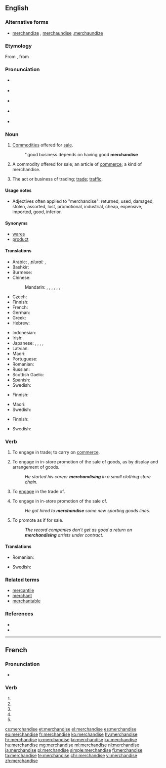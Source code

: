 {{also|merchandisé}}
==English==

===Alternative forms===
* [[merchandize]] {{qualifier|non‐standard}}, [[merchaundise]] {{qualifier|obsolete}},[[merchaundize]] {{qualifier|obsolete}}

===Etymology===
From {{etyl|xno|en}} {{term|marchaundise|lang=fro}}, from {{term|marchaunt|lang=fro||merchant}}

===Pronunciation===
* {{a|GenAm}} {{qualifier|noun}} {{IPA|/ˈmɝtʃənˌdaɪs/|/ˈmɝtʃənˌdaɪz/|lang=en}}
* {{a|GenAm}} {{qualifier|verb}} {{IPA|/ˈmɝtʃənˌdaɪz/|lang=en}}
* {{a|RP}} {{qualifier|noun}} {{IPA|/ˈmɜːtʃənˌdaɪs/|/ˈmɜːtʃənˌdaɪz/|lang=en}}
* {{a|RP}} {{qualifier|verb}} {{IPA|/ˈmɜːtʃənˌdaɪz/|lang=en}}
* {{audio|en-us-merchandise.ogg|Audio (US)|lang=en}}

===Noun===
{{en-noun|-|s}}

# {{context|uncountable|lang=en}} [[commodity|Commodities]] offered for [[sale]].
#: ''good business depends on having good '''merchandise'''
# {{context|countable|lang=en}} A commodity offered for sale; an article of [[commerce]]; a kind of merchandise.
# {{context|uncountable|lang=en}} The act or business of trading; [[trade]]; [[traffic]].

====Usage notes====
* Adjectives often applied to "merchandise": returned, used, damaged, stolen, assorted, lost, promotional, industrial, cheap, expensive, imported, good, inferior.

====Synonyms====
* [[wares]]
* [[product]]

====Translations====
{{trans-top|commodities offered for sale}}
* Arabic: {{t|ar|بِضَاعَة|f}}, ''plural:'' {{t|ar|بَضَائِعُ|f-p}}, {{t|ar|سِلَع|m}}
* Bashkir: {{t|ba|тауар}}
* Burmese: {{t+|my|ကုန်|tr=kon|sc=Mymr}}
* Chinese:
*: Mandarin: {{t|cmn|產品|sc=Hani}}, {{t+|cmn|产品|tr=chǎnpǐn|sc=Hani}}, {{t+|cmn|貨物|sc=Hani}}, {{t+|cmn|货物|tr=huòwù|sc=Hani}}, {{t+|cmn|物品|tr=wùpǐn|sc=Hani}}, {{t+|cmn|製品|sc=Hani}}, {{t|cmn|制品|tr=zhìpǐn|sc=Hani}}
* Czech: {{t+|cs|zboží|n}}
* Finnish: {{t+|fi|kauppatavarat|p}}
* French: {{t+|fr|marchandise}}
* German: {{t+|de|Ware|alt=Waren|f-p}}
* Greek: {{t+|el|εμπόρευμα|n}}
* Hebrew: {{t+|he|סחורה|f|tr=skhoyre|sc=Hebr}}
{{trans-mid}}
* Indonesian: {{t+|id|barang dagangan}}
* Irish: {{t|ga|earra|m}}
* Japanese: {{t+|ja|品物|tr=しなもの, shinamonó|sc=Jpan}}, {{t+|ja|商品|tr=しょうひん, shōhin|sc=Jpan}}, {{t+|ja|物品|tr=ぶっぴん, buppin|sc=Jpan}}, {{t+|ja|品|tr=しな, shina|sc=Jpan}}, {{t|ja|商材|tr=しょうざい, shōzai|sc=Jpan}}
* Latvian: {{t+|lv|prece|f}}
* Maori: {{t|mi|hoko}}
* Portuguese: {{t+|pt|mercadoria|f}}
* Romanian: {{t+|ro|marfă|f}}
* Russian: {{t+|ru|това́р|m}}
* Scottish Gaelic: {{t|gd|bathar|m}}
* Spanish: {{t+|es|mercancía|f}}
* Swedish: {{t|sv|handelsvaror|c|p}}
{{trans-bottom}}

{{trans-top|commodity offered for sale}}
* Finnish: {{t+|fi|kauppatavara}}
{{trans-mid}}
* Maori: {{t|mi|hoko}}
* Swedish: {{t|sv|handelsvara|c}}
{{trans-bottom}}

{{trans-top|act or business of trading}}
* Finnish: {{t+|fi|kauppa}}
{{trans-mid}}
* Swedish: {{t|sv|handel|c}}
{{trans-bottom}}

===Verb===
{{en-verb|merchandis}}

# {{context|intransitive|archaic|lang=en}} To engage in trade; to carry on [[commerce]].
#: {{rfquotek|Francis Bacon}}
# {{context|intransitive|lang=en}} To engage in in-store promotion of the sale of goods, as by display and arrangement of goods.
#: ''He started his career '''merchandising''' in a small clothing store chain.''
# {{context|transitive|archaic|lang=en}} To [[engage]] in the trade of.
# {{context|transitive|lang=en}} To engage in in-store promotion of the sale of.
#: ''He got hired to '''merchandise''' some new sporting goods lines.''
# {{context|transitive|lang=en}} To promote as if for sale.
#: ''The record companies don't get as good a return on '''merchandising''' artists under contract.''

====Translations====
{{trans-top|to engage in the trade of}}
* Romanian: {{t+check|ro|comerț|n}}
{{trans-mid}}
* Swedish: {{t+check|sv|handla}}
{{trans-bottom}}

===Related terms===
* [[mercantile]]
* [[merchant]]
* [[merchantable]]

===References===
* {{R:OED2}}
* {{R:Online Etymology Dictionary}}

----

==French==

===Pronunciation===
* {{homophones|lang=fr|merchandisent|merchandises}}

===Verb===
{{fr-verb-form}}

# {{inflection of|merchandiser||1|s|pres|indc|lang=fr}}
# {{inflection of|merchandiser||3|s|pres|indc|lang=fr}}
# {{inflection of|merchandiser||1|s|pres|subj|lang=fr}}
# {{inflection of|merchandiser||1|s|pres|subj|lang=fr}}
# {{inflection of|merchandiser||2|s|impr|lang=fr}}

[[cs:merchandise]]
[[et:merchandise]]
[[el:merchandise]]
[[es:merchandise]]
[[eo:merchandise]]
[[fr:merchandise]]
[[ko:merchandise]]
[[hy:merchandise]]
[[hr:merchandise]]
[[io:merchandise]]
[[kn:merchandise]]
[[ku:merchandise]]
[[hu:merchandise]]
[[mg:merchandise]]
[[ml:merchandise]]
[[nl:merchandise]]
[[ja:merchandise]]
[[pl:merchandise]]
[[simple:merchandise]]
[[fi:merchandise]]
[[ta:merchandise]]
[[te:merchandise]]
[[chr:merchandise]]
[[vi:merchandise]]
[[zh:merchandise]]